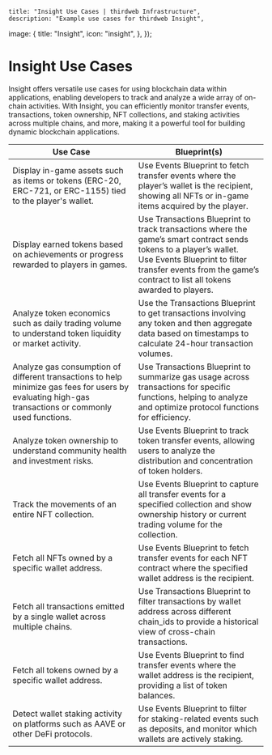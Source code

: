 
	title: "Insight Use Cases | thirdweb Infrastructure",
	description: "Example use cases for thirdweb Insight",
  image: {
    title: "Insight",
    icon: "insight",
  },
});

# Insight Use Cases

Insight offers versatile use cases for using blockchain data within applications, enabling developers to track and analyze a wide array of on-chain activities. 
With Insight, you can efficiently monitor transfer events, transactions, token ownership, NFT collections, and staking activities across multiple chains, and more,
making it a powerful tool for building dynamic blockchain applications.

| Use Case | Blueprint(s) |
| --- | --- |
| Display in-game assets such as items or tokens (ERC-20, ERC-721, or ERC-1155) tied to the player's wallet. | Use Events Blueprint to fetch transfer events where the player’s wallet is the recipient, showing all NFTs or in-game items acquired by the player. |
| Display earned tokens based on achievements or progress rewarded to players in games. | Use Transactions Blueprint to track transactions where the game’s smart contract sends tokens to a player’s wallet. <br/> Use Events Blueprint to filter transfer events from the game’s contract to list all tokens awarded to players. |
| Analyze token economics such as daily trading volume to understand token liquidity or market activity. | Use the Transactions Blueprint to get transactions involving any token and then aggregate data based on timestamps to calculate 24-hour transaction volumes. |
| Analyze gas consumption of different transactions to help minimize gas fees for users by evaluating high-gas transactions or commonly used functions. | Use Transactions Blueprint to summarize gas usage across transactions for specific functions, helping to analyze and optimize protocol functions for efficiency. |
| Analyze token ownership to understand community health and investment risks. | Use Events Blueprint to track token transfer events, allowing users to analyze the distribution and concentration of token holders. |
| Track the movements of an entire NFT collection. | Use Events Blueprint to capture all transfer events for a specified collection and show ownership history or current trading volume for the collection. |
| Fetch all NFTs owned by a specific wallet address. | Use Events Blueprint to fetch transfer events for each NFT contract where the specified wallet address is the recipient. |
| Fetch all transactions emitted by a single wallet across multiple chains. | Use Transactions Blueprint to filter transactions by wallet address across different chain_ids to provide a historical view of cross-chain transactions. |
| Fetch all tokens owned by a specific wallet address. | Use Events Blueprint to find transfer events where the wallet address is the recipient, providing a list of token balances. |
| Detect wallet staking activity on platforms such as AAVE or other DeFi protocols. | Use Events Blueprint to filter for staking-related events such as deposits, and monitor which wallets are actively staking. |
